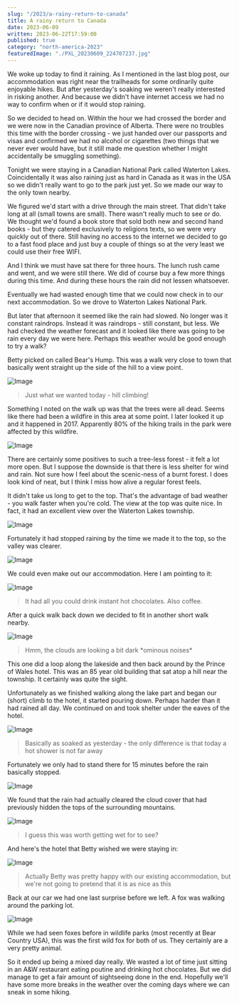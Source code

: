 ```yaml
---
slug: "/2023/a-rainy-return-to-canada"
title: A rainy return to Canada
date: 2023-06-09
written: 2023-06-22T17:59:00
published: true
category: "north-america-2023"
featuredImage: "./PXL_20230609_224707237.jpg"
---
```


We woke up today to find it raining.  As I mentioned in the last blog post, our accommodation was right near the trailheads for some ordinarily quite enjoyable hikes.  But after yesterday's soaking we weren't really interested in risking another.  And because we didn't have internet access we had no way to confirm when or if it would stop raining.

So we decided to head on.  Within the hour we had crossed the border and we were now in the Canadian province of Alberta.  There were no troubles this time with the border crossing - we just handed over our passports and visas and confirmed we had no alcohol or cigarettes (two things that we never ever would have, but it still made me question whether I might accidentally be smuggling something).

Tonight we were staying in a Canadian National Park called Waterton Lakes.  Coincidentally it was also raining just as hard in Canada as it was in the USA so we didn't really want to go to the park just yet.  So we made our way to the only town nearby.

We figured we'd start with a drive through the main street.  That didn't take long at all (small towns are small).  There wasn't really much to see or do.  We thought we'd found a book store that sold both new and second hand books - but they catered exclusively to religions texts, so we were very quickly out of there.  Still having no access to the internet we decided to go to a fast food place and just buy a couple of things so at the very least we could use their free WIFI.

And I think we must have sat there for three hours.  The lunch rush came and went, and we were still there.  We did of course buy a few more things during this time.  And during these hours the rain did not lessen whatsoever.

Eventually we had wasted enough time that we could now check in to our next accommodation.  So we drove to Waterton Lakes National Park.

But later that afternoon it seemed like the rain had slowed.  No longer was it constant raindrops.  Instead it was raindrops - still constant, but less.  We had checked the weather forecast and it looked like there was going to be rain every day we were here.  Perhaps this weather would be good enough to try a walk?

Betty picked on called Bear's Hump.  This was a walk very close to town that basically went straight up the side of the hill to a view point.

![Image](PXL_20230609_223436841.jpg)

> Just what we wanted today - hill climbing!

Something I noted on the walk up was that the trees were all dead.  Seems like there had been a wildfire in this area at some point.  I later looked it up and it happened in 2017.  Apparently 80% of the hiking trails in the park were affected by this wildfire.

![Image](PXL_20230609_224707237.jpg)

There are certainly some positives to such a tree-less forest - it felt a lot more open.  But I suppose the downside is that there is less shelter for wind and rain.  Not sure how I feel about the scenic-ness of a burnt forest.  I does look kind of neat, but I think I miss how alive a regular forest feels.

It didn't take us long to get to the top.  That's the advantage of bad weather - you walk faster when you're cold.  The view at the top was quite nice.  In fact, it had an excellent view over the Waterton Lakes township.

![Image](PXL_20230609_225619365.jpg)

Fortunately it had stopped raining by the time we made it to the top, so the valley was clearer.

![Image](PXL_20230609_225717053.jpg)

We could even make out our accommodation.  Here I am pointing to it:

![Image](PXL_20230609_225928476.jpg)

> It had all you could drink instant hot chocolates.  Also coffee.

After a quick walk back down we decided to fit in another short walk nearby.

![Image](PXL_20230609_234951131.jpg)

> Hmm, the clouds are looking a bit dark \*ominous noises\*

This one did a loop along the lakeside and then back around by the Prince of Wales hotel.  This was an 85 year old building that sat atop a hill near the township.  It certainly was quite the sight.

Unfortunately as we finished walking along the lake part and began our (short) climb to the hotel, it started pouring down.  Perhaps harder than it had rained all day.  We continued on and took shelter under the eaves of the hotel.

![Image](PXL_20230610_001650367.jpg)

> Basically as soaked as yesterday - the only difference is that today a hot shower is not far away

Fortunately we only had to stand there for 15 minutes before the rain basically stopped.

![Image](PXL_20230610_001739769.jpg)

We found that the rain had actually cleared the cloud cover that had previously hidden the tops of the surrounding mountains.

![Image](PXL_20230610_001830239.jpg)

> I guess this was worth getting wet for to see?

And here's the hotel that Betty wished we were staying in:

![Image](PXL_20230610_001842838.jpg)

> Actually Betty was pretty happy with our existing accommodation, but we're not going to pretend that it is as nice as this

Back at our car we had one last surprise before we left.  A fox was walking around the parking lot.

![Image](PXL_20230610_002752965.jpg)

While we had seen foxes before in wildlife parks (most recently at Bear Country USA), this was the first wild fox for both of us.  They certainly are a very pretty animal.

So it ended up being a mixed day really.  We wasted a lot of time just sitting in an A&W restaurant eating poutine and drinking hot chocolates.  But we did manage to get a fair amount of sightseeing done in the end.  Hopefully we'll have some more breaks in the weather over the coming days where we can sneak in some hiking.
